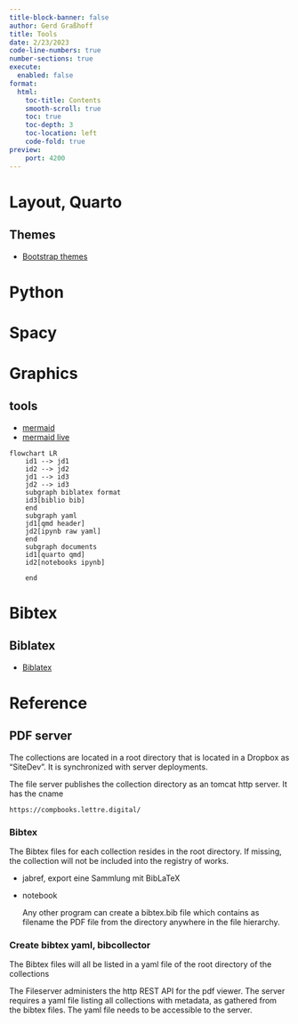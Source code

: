 ```yaml
---
title-block-banner: false
author: Gerd Graßhoff
title: Tools
date: 2/23/2023
code-line-numbers: true
number-sections: true
execute: 
  enabled: false
format:
  html:
    toc-title: Contents
    smooth-scroll: true
    toc: true
    toc-depth: 3
    toc-location: left
    code-fold: true
preview:
    port: 4200
---
```


# Layout, Quarto

## Themes

- [Bootstrap themes](https://github.com/quarto-dev/quarto-cli/tree/main/src/resources/formats/html/bootstrap/themes)

# Python

# Spacy



# Graphics

:::{.callout-tip}
## tools

- [mermaid](https://mermaid-js.github.io/mermaid/#/n00b-gettingStarted)
- [mermaid live](https://mermaid.live/edit#pako:eNpVkE1qw0AMha8itEohvoAXhcZOsgmk0Ow8WQiPnBmS-WEsU4Ltu3ccU2i1kt77nhAasQ2ascRbomjgUisPuT6ayiTbi6P-CkXxPh1ZwAXPzwl2m2OA3oQYrb-9rfxugaAaTwvGIMb6-7xa1St_9jxB3ZwoSojXv87lO0ywb-ynyev_OyZxTh2ajsqOipYSVJReCG7RcXJkdT59XBSFYtixwjK3mjsaHqJQ-TmjQ9QkvNdWQsJS0sBbpEHC19O3v_PK1JbyI9wqzj8k-lxH)
:::


```mermaid
flowchart LR
    id1 --> jd1
    id2 --> jd2
    jd1 --> id3
    jd2 --> id3 
    subgraph biblatex format
    id3[biblio bib]
    end
    subgraph yaml
    jd1[qmd header]
    jd2[ipynb raw yaml]
    end
    subgraph documents
    id1[quarto qmd]
    id2[notebooks ipynb]

    end
```


# Bibtex

:::{.callout-tip}
## Biblatex

- [Biblatex](http://tug.ctan.org/info/biblatex-cheatsheet/biblatex-cheatsheet.pdf)
:::

# Reference

## PDF server

The collections are located in a root directory that is located in a Dropbox as “SiteDev”. It is synchronized with server deployments. 

The file server publishes the collection directory as an tomcat http server. It has the cname

```
https://compbooks.lettre.digital/
```

### Bibtex

:::{.callout-note}
The Bibtex files for each collection resides in the root directory. If missing, the collection will not be included into the registry of works.

:::

- jabref, export eine Sammlung mit BibLaTeX

- notebook

  Any other program can create a bibtex.bib file which contains as filename the PDF file from the directory anywhere in the file hierarchy. 

### Create bibtex yaml, bibcollector

:::{.callout-note}
The Bibtex files will all be listed in a yaml file of the root directory of the collections
:::


The Fileserver administers the http REST API for the pdf viewer. The server requires a yaml file listing all collections with metadata, as gathered from the bibtex files. The yaml file needs to be accessible to the server.

